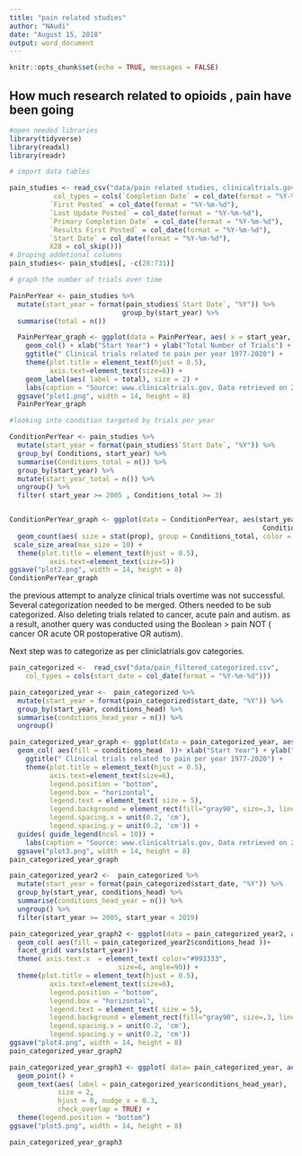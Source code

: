 ```yaml
---
title: "pain related studies"
author: "NAudi"
date: "August 15, 2018"
output: word_document
---
```


```r
knitr::opts_chunk$set(echo = TRUE, messages = FALSE)
```

## How much research related to opioids , pain have been going

```r
#open needed libraries
library(tidyverse)
library(readxl)
library(readr)

```

```r
# import data tables 

pain_studies <- read_csv("data/pain related studies, clinicaltrials.gov.csv", 
           col_types = cols(`Completion Date` = col_date(format = "%Y-%m-%d"), 
          `First Posted` = col_date(format = "%Y-%m-%d"), 
          `Last Update Posted` = col_date(format = "%Y-%m-%d"), 
          `Primary Completion Date` = col_date(format = "%Y-%m-%d"), 
          `Results First Posted` = col_date(format = "%Y-%m-%d"), 
          `Start Date` = col_date(format = "%Y-%m-%d"), 
          X28 = col_skip()))
# Droping addetional columns 
pain_studies<- pain_studies[, -c(28:731)]

```

```r
# graph the number of trials over time

PainPerYear <- pain_studies %>%
  mutate(start_year = format(pain_studies$`Start Date`, "%Y")) %>%
                            group_by(start_year) %>%
  summarise(total = n())

  PainPerYear_graph <- ggplot(data = PainPerYear, aes( x = start_year, y = total)) +
    geom_col() + xlab("Start Year") + ylab("Total Number of Trials") +
    ggtitle(" Clinical trials related to pain per year 1977-2020") +
    theme(plot.title = element_text(hjust = 0.5),
          axis.text=element_text(size=6)) +
    geom_label(aes( label = total), size = 2) +
    labs(caption = "Source: www.clinicaltrials.gov, Data retrieved on 2018-08-15")
  ggsave("plot1.png", width = 14, height = 8)
  PainPerYear_graph

```

```r
#looking into condition targeted by trials per year 

ConditionPerYear <- pain_studies %>%
  mutate(start_year = format(pain_studies$`Start Date`, "%Y")) %>%
  group_by( Conditions, start_year) %>%
  summarise(Conditions_total = n()) %>%
  group_by(start_year) %>%
  mutate(start_year_total = n()) %>%
  ungroup() %>%
  filter( start_year >= 2005 , Conditions_total >= 3)


ConditionPerYear_graph <- ggplot(data = ConditionPerYear, aes(start_year ,
                                                               ConditionPerYear$Conditions)) +
  geom_count(aes( size = stat(prop), group = Conditions_total, color =  ConditionPerYear$Conditions ), show.legend = F) + 
 scale_size_area(max_size = 10) +
  theme(plot.title = element_text(hjust = 0.5),
          axis.text=element_text(size=5)) 
ggsave("plot2.png", width = 14, height = 8)
ConditionPerYear_graph

```
the previous attempt to analyze clinical trials overtime was not successful. Several categorization needed to be merged. Others needed to be sub categorized. Also deleting  trials related to cancer, acute pain and autism. as a result, another query was conducted using the Boolean > pain NOT ( cancer OR acute OR postoperative OR autism). 

Next step was to categorize as per cliniclatrials.gov categories. 

```r
pain_categorized <-  read_csv("data/pain_filtered_categorized.csv", 
    col_types = cols(start_date = col_date(format = "%Y-%m-%d")))

pain_categorized_year <-  pain_categorized %>%
  mutate(start_year = format(pain_categorized$start_date, "%Y")) %>%
  group_by(start_year, conditions_head) %>%
  summarise(conditions_head_year = n()) %>%
  ungroup()

pain_categorized_year_graph <- ggplot(data = pain_categorized_year, aes(x = pain_categorized_year$start_year, y = pain_categorized_year$conditions_head_year)) +
  geom_col( aes(fill = conditions_head  ))+ xlab("Start Year") + ylab("Total Number of Trials") +
    ggtitle(" Clinical trials related to pain per year 1977-2020") +
    theme(plot.title = element_text(hjust = 0.5),
          axis.text=element_text(size=6), 
          legend.position = "bottom",
          legend.box = "horizontal", 
          legend.text = element_text( size = 5),
          legend.background = element_rect(fill="gray90", size=.3, linetype="dotted"),
          legend.spacing.x = unit(0.2, 'cm'),
          legend.spacing.y = unit(0.2, 'cm')) +
  guides( guide_legend(ncol = 10)) +
    labs(caption = "Source: www.clinicaltrials.gov, Data retrieved on 2018-08-22")
  ggsave("plot3.png", width = 14, height = 8)
pain_categorized_year_graph

```

```r
pain_categorized_year2 <-  pain_categorized %>%
  mutate(start_year = format(pain_categorized$start_date, "%Y")) %>%
  group_by(start_year, conditions_head) %>%
  summarise(conditions_head_year = n()) %>%
  ungroup() %>%
  filter(start_year >= 2005, start_year < 2019)

pain_categorized_year_graph2 <- ggplot(data = pain_categorized_year2, aes(x = pain_categorized_year2$conditions_head, y = pain_categorized_year2$conditions_head_year)) +
  geom_col( aes(fill = pain_categorized_year2$conditions_head ))+
  facet_grid( vars(start_year))+
  theme( axis.text.x  = element_text( color="#993333", 
                           size=6, angle=90)) +
  theme(plot.title = element_text(hjust = 0.5),
          axis.text=element_text(size=6), 
          legend.position = "bottom",
          legend.box = "horizontal", 
          legend.text = element_text( size = 5),
          legend.background = element_rect(fill="gray90", size=.3, linetype="dotted"),
          legend.spacing.x = unit(0.2, 'cm'),
          legend.spacing.y = unit(0.2, 'cm')) 
ggsave("plot4.png", width = 14, height = 8)
pain_categorized_year_graph2

pain_categorized_year_graph3 <- ggplot( data= pain_categorized_year, aes(x = pain_categorized_year$start_year, y = pain_categorized_year$conditions_head_year, color = pain_categorized_year$conditions_head )) +
  geom_point() + 
  geom_text(aes( label = pain_categorized_year$conditions_head_year), 
            size = 2,
            hjust = 0, nudge_x = 0.3,
            check_overlap = TRUE) +
  theme(legend.position = "bottom")
ggsave("plot5.png", width = 14, height = 8)

pain_categorized_year_graph3

```
